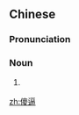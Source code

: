 ==Chinese==
{{zh-forms}}

===Pronunciation===
{{zh-pron
|m=shǎbī
|cat=n
}}

===Noun===
{{zh-noun}}

# {{lb|zh|vulgar|euphemistic}} {{alternative spelling of|傻屄|lang=zh}}

[[zh:傻逼]]